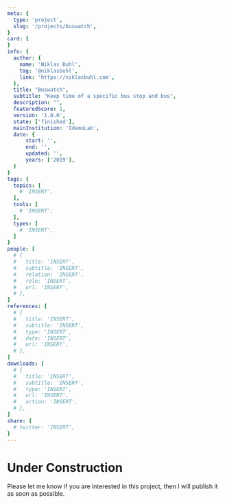 ```yaml
---
meta: {
  type: 'project',
  slug: '/projects/buswatch',
}
card: {
}
info: {
  author: {
    name: 'Niklas Buhl',
    tag: '@niklasbuhl',
    link: 'https://niklasbuhl.com',
  },
  title: "Buswatch",
  subtitle: "Keep time of a specific bus stop and bus",
  description: "",
  featuredScore: 1,
  version: '1.0.0',
  state: ['finished'],
  mainInstitution: 'IdemoLab',
  date: {
      start: '',
      end: '',
      updated: '',
      years: ['2019'],
  }
}
tags: {
  topics: [
    # 'INSERT',
  ],
  tools: [
    # 'INSERT',
  ],
  types: [
    # 'INSERT',
  ]
}
people: [
  # {
  #   title: 'INSERT',
  #   subtitle: 'INSERT',
  #   relation: 'INSERT',
  #   role: 'INSERT',
  #   url: 'INSERT',
  # },
]
references: [
  # {
  #   title: 'INSERT',
  #   subtitle: 'INSERT',
  #   type: 'INSERT',
  #   date: 'INSERT',
  #   url: 'INSERT',
  # },
]
downloads: [
  # {
  #   title: 'INSERT',
  #   subtitle: 'INSERT',
  #   type: 'INSERT',
  #   url: 'INSERT',
  #   action: 'INSERT',
  # },
]
share: {
  # twitter: 'INSERT',
}
---
```

# Under Construction
Please let me know if you are interested in this project, then I will publish it as soon as possible.
